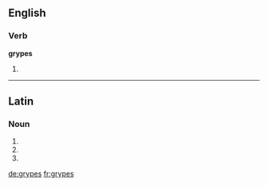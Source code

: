 ==English==

===Verb===
'''grypes'''

# {{third-person singular of|grype}}

----

==Latin==

===Noun===
{{la-noun-form|grypēs}}

# {{inflection of|gryps|gryps|nom|p|lang=la}}
# {{inflection of|gryps|gryps|acc|p|lang=la}}
# {{inflection of|gryps|gryps|voc|p|lang=la}}

[[de:grypes]]
[[fr:grypes]]